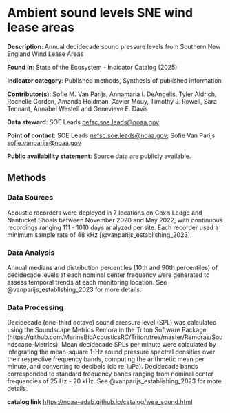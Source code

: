 # Ambient sound levels SNE wind lease areas {#wea_sound}

**Description**: Annual decidecade sound pressure levels from Southern New England Wind Lease Areas

**Found in**: State of the Ecosystem - Indicator Catalog (2025) 

**Indicator category**: Published methods, Synthesis of published information

**Contributor(s)**: Sofie M. Van Parijs, Annamaria I. DeAngelis, Tyler Aldrich, Rochelle Gordon, Amanda Holdman, Xavier Mouy, Timothy J. Rowell, Sara Tennant, Annabel Westell and Genevieve E. Davis
  
**Data steward**: SOE Leads <nefsc.soe.leads@noaa.gov>
  
**Point of contact**: SOE Leads <nefsc.soe.leads@noaa.gov>; Sofie Van Parijs <sofie.vanparijs@noaa.gov>
  
**Public availability statement**: Source data are publicly available.

## Methods

### Data Sources

Acoustic recorders were deployed in 7 locations on Cox’s Ledge and Nantucket Shoals between November 2020 and May 2022, with continuous recordings ranging 111 - 1010 days analyzed per site. Each recorder used a minimum sample rate of 48 kHz [@vanparijs_establishing_2023]. 

### Data Analysis

Annual medians and distribution percentiles (10th and 90th percentiles) of decidecade levels at each nominal center frequency were generated to assess temporal trends at each monitoring location. See @vanparijs_establishing_2023 for more details.

### Data Processing 

Decidecade (one-third octave) sound pressure level (SPL) was calculated using the Soundscape Metrics Remora in the Triton Software Package (https://github.com/MarineBioAcousticsRC/Triton/tree/master/Remoras/Soundscape-Metrics). Mean decidecade SPLs per minute were calculated by integrating the mean-square 1-Hz sound pressure spectral densities over their respective frequency bands, computing the arithmetic mean per minute, and converting to decibels (db re 1uPa). Decidecade bands corresponded to standard frequency bands ranging from nominal center frequencies of 25 Hz - 20 kHz. See @vanparijs_establishing_2023 for more details.

**catalog link**
<https://noaa-edab.github.io/catalog/wea_sound.html>